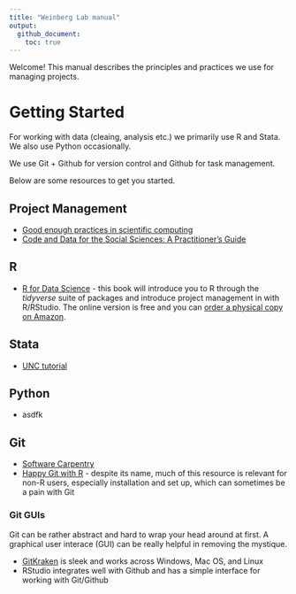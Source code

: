 ```yaml
---
title: "Weinberg Lab manual"
output: 
  github_document:
    toc: true
---
```


Welcome! This manual describes the principles and practices we use for managing projects. 

# Getting Started

For working with data (cleaing, analysis etc.) we primarily use R and Stata. We also use Python occasionally. 

We use Git + Github for version control and Github for task management. 

Below are some resources to get you started. 

## Project Management

- [Good enough practices in scientific computing](http://journals.plos.org/ploscompbiol/article?id=10.1371/journal.pcbi.1005510)
- [Code and Data for the Social Sciences: A Practitioner’s Guide](https://web.stanford.edu/~gentzkow/research/CodeAndData.pdf)

## R

- [R for Data Science](http://r4ds.had.co.nz/) - this book will introduce you to R through the *tidyverse* suite of packages and introduce project management in with R/RStudio. The online version is free and you can [order a physical copy on Amazon](https://www.amazon.com/R-Data-Science-Hadley-Wickham/dp/1491910399/).

## Stata

- [UNC tutorial](http://www.cpc.unc.edu/research/tools/data_analysis/statatutorial)

## Python

- asdfk

## Git

- [Software Carpentry](http://swcarpentry.github.io/git-novice/)
- [Happy Git with R](http://happygitwithr.com/) - despite its name, much of this resource is relevant for non-R users, especially installation and set up, which can sometimes be a pain with Git

### Git GUIs

Git can be rather abstract and hard to wrap your head around at first. A graphical user interace (GUI) can be really helpful in removing the mystique. 

- [GitKraken](https://www.gitkraken.com/) is sleek and works across Windows, Mac OS, and Linux
- RStudio integrates well with Github and has a simple interface for working with Git/Github


